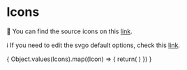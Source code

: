 
<Meta title="Design System/Styles/Icons" />

# Icons

📁 You can find the source icons on this [link](https://groupeisagri.sharepoint.com/sites/Maya_Espana/Drive%20Agroptima/Forms/AllItems.aspx?id=%2Fsites%2FMaya%5FEspana%2FDrive%20Agroptima%2F06%20%2D%20DESIGN%2F01%2E%20Bodegas%2FDesign%20system%2FRecursos%2Ficons&viewid=c0618b1a%2Dc398%2D461b%2D85e6%2Df088fc5fee72).

ℹ️ If you need to edit the svgo default options, check this [link](https://stackoverflow.com/a/70360615).


<IconGallery>
{
  Object.values(Icons).map((Icon) => {
    return(
      <IconItem name={Icon['name'].substring(3)}>
        <Icon />
      </IconItem>
    )
  })
}
</IconGallery>
